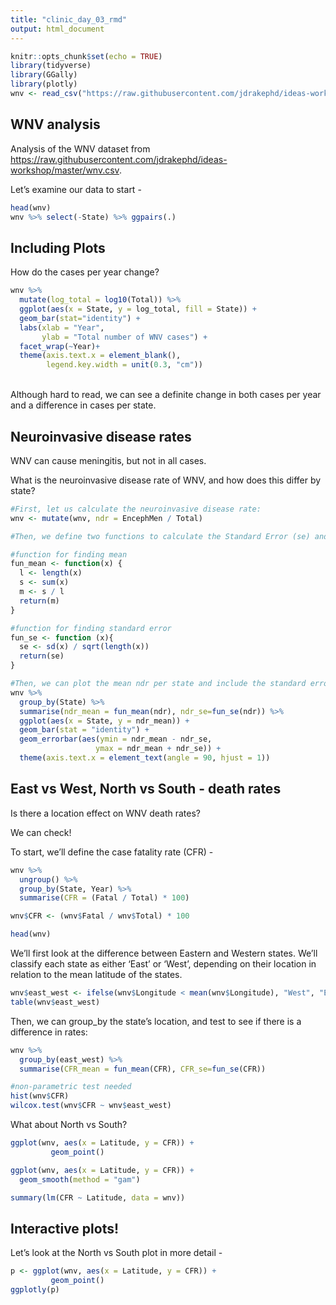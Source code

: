 ```yaml
---
title: "clinic_day_03_rmd"
output: html_document
---
```


```r
knitr::opts_chunk$set(echo = TRUE)
library(tidyverse)
library(GGally)
library(plotly)
wnv <- read_csv("https://raw.githubusercontent.com/jdrakephd/ideas-workshop/master/wnv.csv")
```

## WNV analysis

Analysis of the WNV dataset from <https://raw.githubusercontent.com/jdrakephd/ideas-workshop/master/wnv.csv>.


Let's examine our data to start - 

```r
head(wnv)
wnv %>% select(-State) %>% ggpairs(.)
```

## Including Plots
How do the cases per year change?

```r
wnv %>%
  mutate(log_total = log10(Total)) %>%
  ggplot(aes(x = State, y = log_total, fill = State)) + 
  geom_bar(stat="identity") +
  labs(xlab = "Year",
       ylab = "Total number of WNV cases") +
  facet_wrap(~Year)+
  theme(axis.text.x = element_blank(),
        legend.key.width = unit(0.3, "cm"))
```
<br>
Although hard to read, we can see a definite change in both cases per year and a difference in cases per state.

## Neuroinvasive disease rates
WNV can cause meningitis, but not in all cases.

What is the neuroinvasive disease rate of WNV, and how does this differ by state?

```r
#First, let us calculate the neuroinvasive disease rate:
wnv <- mutate(wnv, ndr = EncephMen / Total)

#Then, we define two functions to calculate the Standard Error (se) and Mean of the ndr:

#function for finding mean
fun_mean <- function(x) {
  l <- length(x)
  s <- sum(x)
  m <- s / l
  return(m)
}

#function for finding standard error
fun_se <- function (x){
  se <- sd(x) / sqrt(length(x))
  return(se)
}

#Then, we can plot the mean ndr per state and include the standard error:
wnv %>%
  group_by(State) %>%
  summarise(ndr_mean = fun_mean(ndr), ndr_se=fun_se(ndr)) %>%
  ggplot(aes(x = State, y = ndr_mean)) +
  geom_bar(stat = "identity") + 
  geom_errorbar(aes(ymin = ndr_mean - ndr_se, 
                   ymax = ndr_mean + ndr_se)) +
  theme(axis.text.x = element_text(angle = 90, hjust = 1))
```

## East vs West, North vs South - death rates
Is there a location effect on WNV death rates?

We can check!

To start, we'll define the case fatality rate (CFR) - 

```r
wnv %>% 
  ungroup() %>%
  group_by(State, Year) %>% 
  summarise(CFR = (Fatal / Total) * 100) 

wnv$CFR <- (wnv$Fatal / wnv$Total) * 100

head(wnv)
```

We'll first look at the difference between Eastern and Western states. We'll classify each state as either 'East' or 'West', depending on their location in relation to the mean latitude of the states.

```r
wnv$east_west <- ifelse(wnv$Longitude < mean(wnv$Longitude), "West", "East")
table(wnv$east_west)
```

Then, we can group_by the state's location, and test to see if there is a difference in rates:
```r
wnv %>%
  group_by(east_west) %>%
  summarise(CFR_mean = fun_mean(CFR), CFR_se=fun_se(CFR)) 

#non-parametric test needed
hist(wnv$CFR)
wilcox.test(wnv$CFR ~ wnv$east_west)
```

What about North vs South?

``` r
ggplot(wnv, aes(x = Latitude, y = CFR)) +
         geom_point()

ggplot(wnv, aes(x = Latitude, y = CFR)) +
  geom_smooth(method = "gam")

summary(lm(CFR ~ Latitude, data = wnv))
```

## Interactive plots!

Let's look at the North vs South plot in more detail - 
```r
p <- ggplot(wnv, aes(x = Latitude, y = CFR)) +
         geom_point()
ggplotly(p)
```